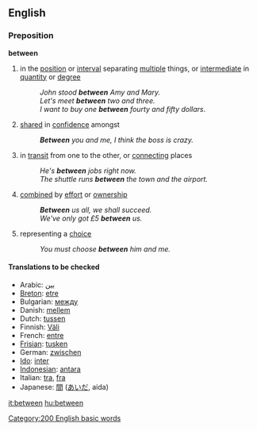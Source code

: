 ==English==

===Preposition===
'''between'''
# in the [[position]] or [[interval]] separating [[multiple]] things, or [[intermediate]] in [[quantity]] or [[degree]]
#:''John stood '''between''' Amy and Mary.''
#:''Let's meet '''between''' two and three.''
#:''I want to buy one '''between''' fourty and fifty dollars''.
# [[shared]] in [[confidence]] amongst
#:'''''Between''' you and me, I think the boss is crazy.''
# in [[transit]] from one to the other, or [[connecting]] places
#:''He's '''between''' jobs right now.''
#:''The shuttle runs '''between''' the town and the airport.''
# [[combined]] by [[effort]] or [[ownership]]
#:'' '''Between''' us all, we shall succeed.''
#:''We've only got £5 '''between''' us.''
# representing a [[choice]]
#:''You must choose '''between''' him and me.''


====Translations to be checked====
*Arabic: [[بين]]
*[[Breton]]: [[etre]]
*Bulgarian: [[между]]
*Danish: [[mellem]]
*Dutch: [[tussen]]
*Finnish: [[Väli]]
*French: [[entre]]
*[[Frisian]]: [[tusken]]
*German: [[zwischen]]
*[[Ido]]: [[inter]]
*[[Indonesian]]: [[antara]]
*Italian: [[tra]], [[fra]]
*Japanese: [[間]] ([[あいだ]], aida)

[[Category:200 English basic words]]

[[it:between]]
[[hu:between]]